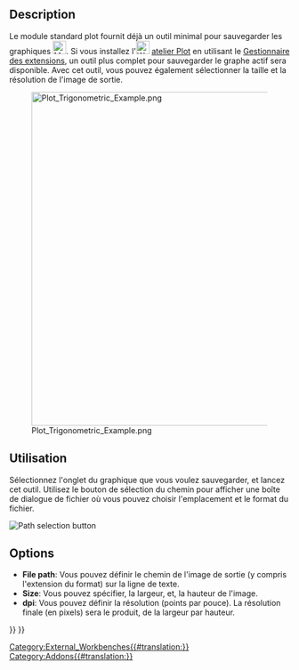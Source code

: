 <languages/>

{{Docnav/fr
|
|[[Plot_Axes/fr|Axes]]
|[[Plot_Workbench/fr|Plot]]
|IconL=
|IconR=Plot_Axes.svg
|IconC=Workbench_Plot.svg
}}

{{GuiCommand/fr
|Name=Plot Save
|Name/fr=Plot Enregistrer
|MenuLocation=Graphique → Enregistrer le graphique
|Workbenches=[[Plot_Workbench/fr|Plot]]
}}

==Description==

Le module standard plot fournit déjà un outil minimal pour sauvegarder les graphiques [[File:Matplotlib_save_button.png|24px]]. Si vous installez l'[[Image:Workbench_Plot.svg|24px]] [[Plot_Workbench/fr|atelier Plot]] en utilisant le [[Std_AddonMgr/fr|Gestionnaire des extensions]], un outil plus complet pour sauvegarder le graphe actif sera disponible. Avec cet outil, vous pouvez également sélectionner la taille et la résolution de l'image de sortie.

[[Image:Plot_Trigonometric_Example.png|600px]]

<span id="Usage"></span>
==Utilisation==

Sélectionnez l'onglet du graphique que vous voulez sauvegarder, et lancez cet outil. Utilisez le bouton de sélection du chemin pour afficher une boîte de dialogue de fichier où vous pouvez choisir l'emplacement et le format du fichier.

[[Image:Plot_Save_Path.png‎|Path selection button]]
{{Caption|Bouton de sélection du chemin}}

==Options==

* '''File path''': Vous pouvez définir le chemin de l'image de sortie (y compris l'extension du format) sur la ligne de texte.
* '''Size''': Vous pouvez spécifier, la largeur, et, la hauteur de l'image.
* '''dpi''': Vous pouvez définir la résolution (points par pouce). La résolution finale (en pixels) sera le produit, de la largeur par hauteur.


{{Docnav/fr
|
|[[Plot_Axes/fr|Axes]]
|[[Plot_Workbench/fr|Plot]]
|IconL=
|IconR=Plot_Axes.svg
|IconC=Workbench_Plot.svg
}}

{{Plot_Tools_navi{{#translation:}}}}
{{Userdocnavi{{#translation:}}}}
[[Category:External_Workbenches{{#translation:}}]]
[[Category:Addons{{#translation:}}]]